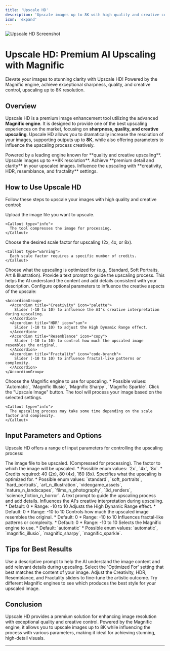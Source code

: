 ```yaml
---
title: 'Upscale HD'
description: 'Upscale images up to 8K with high quality and creative controls using the Magnific engine'
icon: 'expand'
---
```


<Frame>
  <img src="https://pixiomedia.nyc3.digitaloceanspaces.com/docs/Screenshot%202025-05-14%20174858.png" alt="Upscale HD Screenshot" />
</Frame>

# Upscale HD: Premium AI Upscaling with Magnific

<Tip>
  Elevate your images to stunning clarity with Upscale HD! Powered by the Magnific engine, achieve exceptional sharpness, quality, and creative control, upscaling up to 8K resolution.
</Tip>

## Overview

Upscale HD is a premium image enhancement tool utilizing the advanced **Magnific engine**. It is designed to provide one of the best upscaling experiences on the market, focusing on **sharpness, quality, and creative upscaling**. Upscale HD allows you to dramatically increase the resolution of your images, supporting outputs up to **8K**, while also offering parameters to influence the upscaling process creatively.

<CardGroup cols={2}>
  <Card title="Magnific Engine" icon="microchip">
    Powered by a leading engine known for **quality and creative upscaling**.
  </Card>
  <Card title="High Resolution" icon="expand">
    Upscale images up to **8K resolution**.
  </Card>
  <Card title="Exceptional Sharpness & Quality" icon="star">
    Achieve **premium detail and clarity** in your upscaled images.
  </Card>
  <Card title="Creative Controls" icon="sliders">
    Influence the upscaling with **creativity, HDR, resemblance, and fractality** settings.
  </Card>
</CardGroup>

## How to Use Upscale HD

Follow these steps to upscale your images with high quality and creative control:

<Steps>
  <Step title="Upload Image" icon="upload">
    Upload the image file you want to upscale.
    
    <Callout type="info">
      The tool compresses the image for processing.
    </Callout>
  </Step>

  <Step title="Select Scale Factor" icon="maximize">
    Choose the desired scale factor for upscaling (2x, 4x, or 8x).
    
    <Callout type="warning">
      Each scale factor requires a specific number of credits.
    </Callout>
  </Step>

  <Step title="Select Optimization" icon="check">
    Choose what the upscaling is optimized for (e.g., Standard, Soft Portraits, Art & Illustration).
  </Step>

  <Step title="Enter Prompt" icon="keyboard">
    Provide a text prompt to guide the upscaling process. This helps the AI understand the content and add details consistent with your description.
  </Step>

  <Step title="Adjust Creative Settings (Optional)" icon="sliders">
    Configure optional parameters to influence the creative aspects of the upscale:
    
    <AccordionGroup>
      <Accordion title="Creativity" icon="palette">
        Slider (-10 to 10) to influence the AI's creative interpretation during upscaling.
      </Accordion>
      <Accordion title="HDR" icon="sun">
        Slider (-10 to 10) to adjust the High Dynamic Range effect.
      </Accordion>
      <Accordion title="Resemblance" icon="copy">
        Slider (-10 to 10) to control how much the upscaled image resembles the original.
      </Accordion>
      <Accordion title="Fractality" icon="code-branch">
        Slider (-10 to 10) to influence fractal-like patterns or complexity.
      </Accordion>
    </AccordionGroup>
  </Step>

  <Step title="Select Engine" icon="microchip">
    Choose the Magnific engine to use for upscaling.
    *   Possible values: `Automatic`, `Magnific Illusio`, `Magnific Sharpy`, `Magnific Sparkle`.
  </Step>

  <Step title="Upscale Image" icon="play">
    Click the "Upscale Image" button. The tool will process your image based on the selected settings.
    
    <Callout type="info">
      The upscaling process may take some time depending on the scale factor and complexity.
    </Callout>
  </Step>
</Steps>

## Input Parameters and Options

Upscale HD offers a range of input parameters for controlling the upscaling process:

<ResponseField name="image" type="file" required>
  The image file to be upscaled. (Compressed for processing).
</ResponseField>

<ResponseField name="scale_factor" type="Enum" required>
  The factor to which the image will be upscaled.
  *   Possible enum values: `2x`, `4x`, `8x`.
  *   Credits required: 40 (2x), 80 (4x), 160 (8x).
</ResponseField>

<ResponseField name="optimized_for" type="Enum" required>
  Specifies what the upscaling is optimized for.
  *   Possible enum values: `standard`, `soft_portraits`, `hard_portraits`, `art_n_illustration`, `videogame_assets`, `nature_n_landscapes`, `films_n_photography`, `3d_renders`, `science_fiction_n_horror`.
</ResponseField>

<ResponseField name="prompt" type="string" required>
  A text prompt to guide the upscaling process and add details.
</ResponseField>

<ResponseField name="creativity" type="integer">
  Influences the AI's creative interpretation during upscaling.
  *   Default: 0
  *   Range: -10 to 10
</ResponseField>

<ResponseField name="hdr" type="integer">
  Adjusts the High Dynamic Range effect.
  *   Default: 0
  *   Range: -10 to 10
</ResponseField>

<ResponseField name="resemblance" type="integer">
  Controls how much the upscaled image resembles the original.
  *   Default: 0
  *   Range: -10 to 10
</ResponseField>

<ResponseField name="fractality" type="integer">
  Influences fractal-like patterns or complexity.
  *   Default: 0
  *   Range: -10 to 10
</ResponseField>

<ResponseField name="engine" type="Enum">
  Selects the Magnific engine to use.
  *   Default: `automatic`
  *   Possible enum values: `automatic`, `magnific_illusio`, `magnific_sharpy`, `magnific_sparkle`.
</ResponseField>


## Tips for Best Results

<CardGroup cols={2}>
  <Card title="Provide a Clear Prompt" icon="keyboard">
    Use a descriptive prompt to help the AI understand the image content and add relevant details during upscaling.
  </Card>
  <Card title="Choose the Right Optimization" icon="check">
    Select the 'Optimized For' setting that best matches the content of your image.
  </Card>
  <Card title="Experiment with Creative Settings" icon="sliders">
    Adjust the Creativity, HDR, Resemblance, and Fractality sliders to fine-tune the artistic outcome.
  </Card>
  <Card title="Select the Appropriate Engine" icon="microchip">
    Try different Magnific engines to see which produces the best style for your upscaled image.
  </Card>
</CardGroup>

## Conclusion

Upscale HD provides a premium solution for enhancing image resolution with exceptional quality and creative control. Powered by the Magnific engine, it allows you to upscale images up to 8K while influencing the process with various parameters, making it ideal for achieving stunning, high-detail visuals.

---

